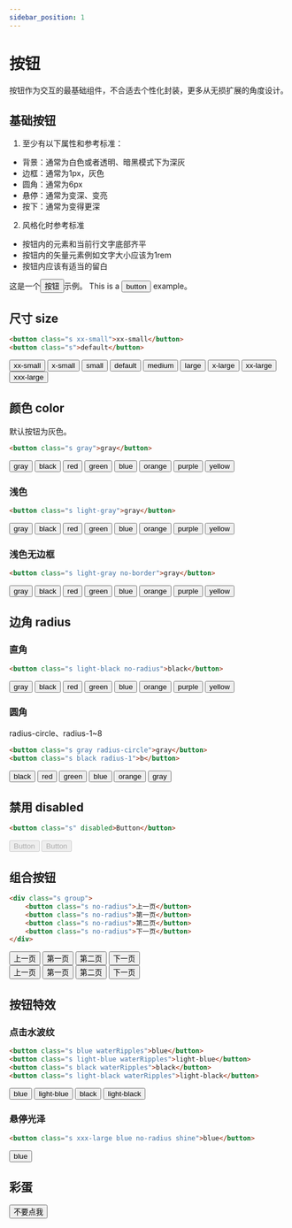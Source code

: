 ```yaml
---
sidebar_position: 1
---
```


# 按钮
按钮作为交互的最基础组件，不合适去个性化封装，更多从无损扩展的角度设计。

## 基础按钮
1. 至少有以下属性和参考标准：
- 背景：通常为白色或者透明、暗黑模式下为深灰
- 边框：通常为1px，灰色
- 圆角：通常为6px
- 悬停：通常为变深、变亮
- 按下：通常为变得更深
2. 风格化时参考标准
- 按钮内的元素和当前行文字底部齐平
- 按钮内的矢量元素例如文字大小应该为1rem
- 按钮内应该有适当的留白

<span>这是一个</span><button className="s">按钮</button><span>示例。</span>
<span>This is a </span><button className="s">button</button><span> example。</span>

## 尺寸 size
```html
<button class="s xx-small">xx-small</button>
<button class="s">default</button>
```
<button className="s xx-small">xx-small</button>
<button className="s x-small">x-small</button>
<button className="s small">small</button>
<button className="s">default</button>
<button className="s medium">medium</button>
<button className="s large">large</button>
<button className="s x-large">x-large</button>
<button className="s xx-large">xx-large</button>
<button className="s xxx-large">xxx-large</button>

## 颜色 color
默认按钮为灰色。
```html
<button class="s gray">gray</button>
```
<button className="s gray">gray</button>
<button className="s black">black</button>
<button className="s red">red</button>
<button className="s green">green</button>
<button className="s blue">blue</button>
<button className="s orange">orange</button>
<button className="s purple">purple</button>
<button className="s yellow">yellow</button>

### 浅色
```html
<button class="s light-gray">gray</button>
```
<button className="s light-gray">gray</button>
<button className="s light-black">black</button>
<button className="s light-red">red</button>
<button className="s light-green">green</button>
<button className="s light-blue">blue</button>
<button className="s light-orange">orange</button>
<button className="s light-purple">purple</button>
<button className="s light-yellow">yellow</button>

### 浅色无边框
```html
<button class="s light-gray no-border">gray</button>
```
<button className="s light-gray no-border">gray</button>
<button className="s light-black no-border">black</button>
<button className="s light-red no-border">red</button>
<button className="s light-green no-border">green</button>
<button className="s light-blue no-border">blue</button>
<button className="s light-orange no-border">orange</button>
<button className="s light-purple no-border">purple</button>
<button className="s light-yellow no-border">yellow</button>

## 边角 radius

### 直角
```html
<button class="s light-black no-radius">black</button>
```
<div>
    <button className="s gray no-radius">gray</button>
    <button className="s black no-radius">black</button>
    <button className="s red no-radius">red</button>
    <button className="s green no-radius">green</button>
    <button className="s blue no-radius">blue</button>
    <button className="s orange no-radius">orange</button>
    <button className="s purple no-radius">purple</button>
    <button className="s yellow no-radius">yellow</button>
</div>

### 圆角
radius-circle、radius-1~8
```html
<button class="s gray radius-circle">gray</button>
<button class="s black radius-1">b</button>
```
<div style={{display: 'flex', alignItems: 'center'}}>
    <button className="s black radius-1" style={{height: 30, width: 60,}}>black</button>
    <button className="s red radius-2" style={{height: 30, width: 60}}>red</button>
    <button className="s green radius-3" style={{height: 30, width: 60}}>green</button>
    <button className="s blue radius-4" style={{height: 30, width: 60}}>blue</button>
    <button className="s orange radius-5" style={{height: 30, width: 70}}>orange</button>
    <button className="s gray radius-circle" style={{height: 50, width: 50}}>gray</button>
</div>

## 禁用 disabled
```html
<button class="s" disabled>Button</button>
```
<button className="s" disabled>Button</button>
<button className="s blue" disabled>Button</button>

## 组合按钮
```html
<div class="s group">
    <button class="s no-radius">上一页</button>
    <button class="s no-radius">第一页</button>
    <button class="s no-radius">第二页</button>
    <button class="s no-radius">下一页</button>
</div>
```
<div class="s group">
    <button className="s no-radius">上一页</button>
    <button className="s no-radius">第一页</button>
    <button className="s no-radius">第二页</button>
    <button className="s no-radius">下一页</button>
</div>
<div class="s group">
    <button className="s light-red no-radius">上一页</button>
    <button className="s light-blue no-radius">第一页</button>
    <button className="s light-purple no-radius">第二页</button>
    <button className="s light-green no-radius">下一页</button>
</div>

## 按钮特效

### 点击水波纹
```html
<button class="s blue waterRipples">blue</button>
<button class="s light-blue waterRipples">light-blue</button>
<button class="s black waterRipples">black</button>
<button class="s light-black waterRipples">light-black</button>
```
<button className="s blue waterRipples">blue</button>
<button className="s light-blue waterRipples">light-blue</button>
<button className="s black waterRipples">black</button>
<button className="s light-black waterRipples">light-black</button>

### 悬停光泽
```html
<button class="s xxx-large blue no-radius shine">blue</button>
```
<button className="s xxx-large blue no-radius shine">blue</button>

## 彩蛋
<button className="s xxx-large red no-radius shine shine-egg">不要点我</button>
